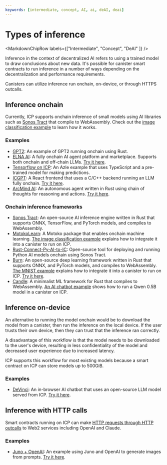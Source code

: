 ```yaml
---
keywords: [intermediate, concept, AI, ai, deAI, deai]
---
```



# Types of inference

<MarkdownChipRow labels={["Intermediate", "Concept", "DeAI" ]} />



Inference in the context of decentralized AI refers to using a trained model to draw conclusions about new data.
It's possible for canister smart contracts to run inference in a number of ways depending on the decentralization and performance requirements.

Canisters can utilize inference run onchain, on-device, or through HTTPS outcalls.

## Inference onchain

Currently, ICP supports onchain inference of small models using AI libraries such as [Sonos Tract](https://github.com/sonos/tract) that compile to WebAssembly.
Check out the [image classification example](/ecosystem?tag=AI) to learn how it works.

### Examples

- [GPT2](https://github.com/modclub-app/rust-connect-py-ai-to-ic/tree/main/internet_computer/examples/gpt2): An example of GPT2 running onchain using Rust.
- [ELNA AI](https://github.com/elna-ai): A fully onchain AI agent platform and marketplace. Supports both onchain and off-chain LLMs. [Try it here](https://dapp.elna.ai/).
- [Tensorflow on ICP](https://github.com/carlosarturoceron/decentAI): An Azle example that uses TypeScript and a pre-trained model for making predictions.
- [ICGPT](https://github.com/icppWorld/icgpt): A React frontend that uses a C/C++ backend running an LLM fully onchain. [Try it here](https://icgpt.icpp.world/).
- [ArcMind AI](https://github.com/arcmindai/arcmindai): An autonomous agent written in Rust using chain of thoughts for reasoning and actions. [Try it here](https://arcmindai.app).

### Onchain inference frameworks

- [Sonos Tract](https://github.com/sonos/tract): An open-source AI inference engine written in Rust that supports ONNX, TensorFlow, and PyTorch models, and compiles to WebAssembly.
- [MotokoLearn](https://github.com/ildefons/motokolearn): A Motoko package that enables onchain machine learning.
  [The image classification example](https://github.com/dfinity/examples/tree/master/rust/image-classification) explains how to integrate it into a canister to run on ICP.
- [Rust-Connect-Py-AI-to-IC](https://github.com/jeshli/rust-connect-py-ai-to-ic): Open-source tool for deploying and running Python AI models onchain using Sonos Tract.
- [Burn](https://github.com/tracel-ai/burn): An open-source deep learning framework written in Rust that supports ONNX, and PyTorch models, and compiles to WebAssembly.
  [The MNIST example](https://github.com/smallstepman/ic-mnist) explains how to integrate it into a canister to run on ICP. [Try it here](https://jsi2g-jyaaa-aaaam-abnia-cai.icp0.io/).
- [Candle](https://github.com/huggingface/candle): A minimalist ML framework for Rust that compiles to WebAssembly.
  [An AI chatbot example](https://github.com/ldclabs/ic-panda/tree/main/src/ic_panda_ai) shows how to run a Qwen 0.5B model in a canister on ICP.


## Inference on-device

An alternative to running the model onchain would be to download the model from a canister, then run the inference on the local device. If the user trusts their own device, then they can trust that the inference ran correctly.

A disadvantage of this workflow is that the model needs to be downloaded to the user's device, resulting in less confidentiality of the model and decreased user experience due to increased latency.

ICP supports this workflow for most existing models because a smart contract on ICP can store models up to 500GiB.

### Examples

- [DeVinci](https://github.com/patnorris/DecentralizedAIonIC): An in-browser AI chatbot that uses an open-source LLM model served from ICP. [Try it here](https://x6occ-biaaa-aaaai-acqzq-cai.icp0.io/).


## Inference with HTTP calls

Smart contracts running on ICP can make [HTTP requests through HTTP outcalls](/docs/current/building-dapps/using-network-features/using-http/https-outcalls/overview) to Web2 services including OpenAI and Claude.

### Examples

- [Juno + OpenAI](https://github.com/peterpeterparker/juno-openai): An example using Juno and OpenAI to generate images from prompts. [Try it here](https://pycrs-xiaaa-aaaal-ab6la-cai.icp0.io/).
